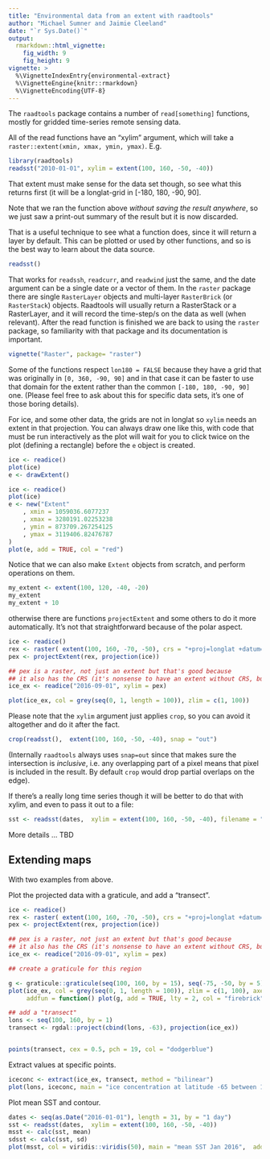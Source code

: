 ```yaml
---
title: "Environmental data from an extent with raadtools"
author: "Michael Sumner and Jaimie Cleeland"
date: "`r Sys.Date()`"
output:
  rmarkdown::html_vignette:
    fig_width: 9
    fig_height: 9
vignette: >
  %\VignetteIndexEntry{environmental-extract}
  %\VignetteEngine{knitr::rmarkdown}
  %\VignetteEncoding{UTF-8}
---
```


The `raadtools` package contains a number of `read[something]` functions, mostly for gridded time-series remote sensing data. 

All of the read functions have an "xylim" argument, which will take a `raster::extent(xmin, xmax, ymin, ymax)`. E.g. 

```r

library(raadtools)
readsst("2010-01-01", xylim = extent(100, 160, -50, -40))
```

That extent must make sense for the data set though, so see what this returns first (it will be a longlat-grid in [-180, 180, -90, 90]. 


Note that we ran the function above *without saving the result anywhere*, so we just saw a print-out summary of the result but it is now discarded. 

That is a useful technique to see what a function does, since it will return a layer by default.  This can be plotted or used by other functions, and so is the best way to learn about the data source. 

```r
readsst()
```

That works for `readssh`, `readcurr`, and `readwind` just the same, and the date argument can be a single date or a vector of them. In the `raster` package there are single `RasterLayer` objects and multi-layer `RasterBrick` (or `RasterStack`) objects. Raadtools will usually return a RasterStack or a RasterLayer, and it will record the time-step/s on the data as well (when relevant). After the read function is finished we are back to using the `raster` package, so familiarity with that package and its documentation is important. 

```r
vignette("Raster", package= "raster")
```

Some of the functions respect `lon180 = FALSE` because they have a grid that was originally in `[0, 360, -90, 90]` and in that case it can be faster to use that domain for the extent rather than the common `[-180, 180, -90, 90]` one.   (Please feel free to ask about this for specific data sets, it's one of those boring details). 

For ice, and some other data, the grids are not in longlat so `xylim` needs an extent in that projection. You can always draw one like this, with code that must be run interactively as the plot will wait for you to click twice on the plot (defining a rectangle) before the `e` object is created. 

```r
ice <- readice()  
plot(ice)
e <- drawExtent()
```

```r
ice <- readice()  
plot(ice)
e <- new("Extent"
    , xmin = 1059036.6077237
    , xmax = 3280191.02253238
    , ymin = 873709.267254125
    , ymax = 3119406.82476787
)
plot(e, add = TRUE, col = "red")
```
Notice that we can also make `Extent` objects from scratch, and perform operations on them. 

```r
my_extent <- extent(100, 120, -40, -20)
my_extent
my_extent + 10

```


otherwise there are functions `projectExtent` and some others to do it more automatically. It's not that straightforward because of the polar aspect. 

```r
ice <- readice() 
rex <- raster( extent(100, 160, -70, -50), crs = "+proj=longlat +datum=WGS84")
pex <- projectExtent(rex, projection(ice))

## pex is a raster, not just an extent but that's good because
## it also has the CRS (it's nonsense to have an extent without CRS, but that's life)
ice_ex <- readice("2016-09-01", xylim = pex)

plot(ice_ex, col = grey(seq(0, 1, length = 100)), zlim = c(1, 100))
```


Please note that the `xylim` argument just applies `crop`, so you can avoid it altogether and do it after the fact. 

```r
crop(readsst(),  extent(100, 160, -50, -40), snap = "out")
```

(Internally `raadtools` always uses `snap=out` since that makes sure the intersection is *inclusive*, i.e. any overlapping part of a pixel means that pixel is included in the result. By default `crop` would drop partial overlaps on the edge). 


If there's a really long time series though it will be better to do that with xylim, and even to pass it out to a file: 

```R
sst <- readsst(dates,  xylim = extent(100, 160, -50, -40), filename = "mymegasplat.grd")
```

More details ... TBD


## Extending maps

With two examples from above. 


Plot the projected data with a graticule, and add a "transect". 

```r
ice <- readice() 
rex <- raster( extent(100, 160, -70, -50), crs = "+proj=longlat +datum=WGS84")
pex <- projectExtent(rex, projection(ice))

## pex is a raster, not just an extent but that's good because
## it also has the CRS (it's nonsense to have an extent without CRS, but that's life)
ice_ex <- readice("2016-09-01", xylim = pex)

## create a graticule for this region

g <- graticule::graticule(seq(100, 160, by = 15), seq(-75, -50, by = 5), proj = projection(ice))
plot(ice_ex, col = grey(seq(0, 1, length = 100)), zlim = c(1, 100), axes = FALSE, 
     addfun = function() plot(g, add = TRUE, lty = 2, col = "firebrick"))

## add a "transect"
lons <- seq(100, 160, by = 1)
transect <- rgdal::project(cbind(lons, -63), projection(ice_ex))


points(transect, cex = 0.5, pch = 19, col = "dodgerblue")
```

Extract values at specific points. 

```r
iceconc <- extract(ice_ex, transect, method = "bilinear")
plot(lons, iceconc, main = "ice concentration at latitude -65 between 100E and 160E")
```



Plot mean SST and contour. 

```r

dates <- seq(as.Date("2016-01-01"), length = 31, by = "1 day")
sst <- readsst(dates,  xylim = extent(100, 160, -50, -40))
msst <- calc(sst, mean)
sdsst <- calc(sst, sd)
plot(msst, col = viridis::viridis(50), main = "mean SST Jan 2016",  addfun = function() contour(sdsst, add = TRUE))
```